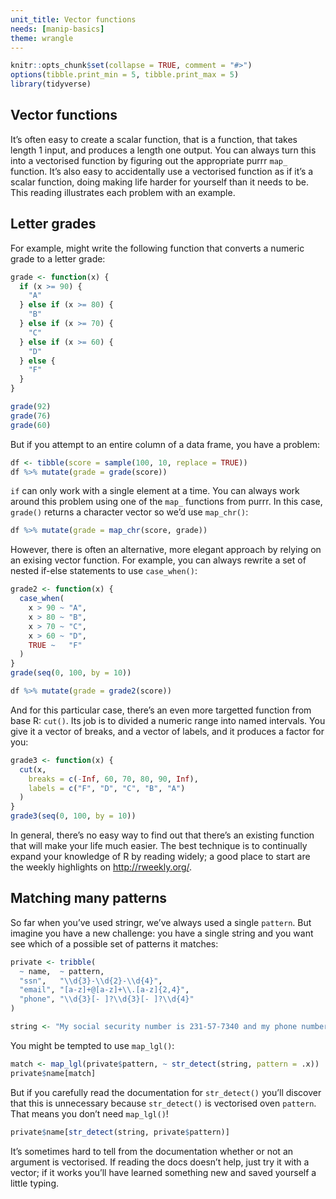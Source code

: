 ```yaml
---
unit_title: Vector functions
needs: [manip-basics]
theme: wrangle
---
```


```r
knitr::opts_chunk$set(collapse = TRUE, comment = "#>")
options(tibble.print_min = 5, tibble.print_max = 5)
library(tidyverse)
```

## Vector functions

It's often easy to create a scalar function, that is a function, that takes length 1 input, and produces a length one output. You can always turn this into a vectorised function by figuring out the appropriate purrr `map_` function. It's also easy to accidentally use a vectorised function as if it's a scalar function, doing making life harder for yourself than it needs to be. This reading illustrates each problem with an example.

## Letter grades

For example, might write the following function that converts a numeric grade to a letter grade:

```r
grade <- function(x) {
  if (x >= 90) {
    "A"
  } else if (x >= 80) {
    "B"
  } else if (x >= 70) {
    "C"
  } else if (x >= 60) {
    "D"
  } else {
    "F"
  }
}

grade(92)
grade(76)
grade(60)
```

But if you attempt to an entire column of a data frame, you have a problem:

```r
df <- tibble(score = sample(100, 10, replace = TRUE))
df %>% mutate(grade = grade(score))
```

`if` can only work with a single element at a time. You can always work around this problem using one of the `map_` functions from purrr. In this case, `grade()` returns a character vector so we'd use `map_chr()`:

```r
df %>% mutate(grade = map_chr(score, grade))
```

However, there is often an alternative, more elegant approach by relying on an exising vector function. For example, you can always rewrite a set of nested if-else statements to use `case_when()`:

```r
grade2 <- function(x) {
  case_when(
    x > 90 ~ "A",
    x > 80 ~ "B",
    x > 70 ~ "C",
    x > 60 ~ "D",
    TRUE ~   "F"
  )
}
grade(seq(0, 100, by = 10))

df %>% mutate(grade = grade2(score))
```

And for this particular case, there's an even more targetted function from base R: `cut()`. Its job is to divided a numeric range into named intervals. You give it a vector of breaks, and a vector of labels, and it produces a factor for you:

```r
grade3 <- function(x) {
  cut(x, 
    breaks = c(-Inf, 60, 70, 80, 90, Inf), 
    labels = c("F", "D", "C", "B", "A")
  )
}
grade3(seq(0, 100, by = 10))
```

In general, there's no easy way to find out that there's an existing function that will make your life much easier. The best technique is to continually expand your knowledge of R by reading widely; a good place to start are the weekly highlights on <http://rweekly.org/>.

## Matching many patterns

So far when you've used stringr, we've always used a single `pattern`. But imagine you have a new challenge: you have a single string and you want see which of a possible set of patterns it matches:

```r
private <- tribble(
  ~ name,  ~ pattern,
  "ssn",   "\\d{3}-\\d{2}-\\d{4}",
  "email", "[a-z]+@[a-z]+\\.[a-z]{2,4}",
  "phone", "\\d{3}[- ]?\\d{3}[- ]?\\d{4}"
)

string <- "My social security number is 231-57-7340 and my phone number is 712-458-2189"
```

You might be tempted to use `map_lgl()`:

```r
match <- map_lgl(private$pattern, ~ str_detect(string, pattern = .x))
private$name[match]
```

But if you carefully read the documentation for `str_detect()` you'll discover that this is unnecessary because `str_detect()` is vectorised oven `pattern`. That means you don't need `map_lgl()`!

```r
private$name[str_detect(string, private$pattern)]
```

It's sometimes hard to tell from the documentation whether or not an argument is vectorised. If reading the docs doesn't help, just try it with a vector; if it works you'll have learned something new and saved yourself a little typing.

